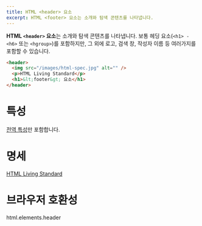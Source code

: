 ```yaml
---
title: HTML <header> 요소
excerpt: HTML <footer> 요소는 소개와 탐색 콘텐츠를 나타냅니다.
---
```


**HTML `<header>` 요소**는 소개와 탐색 콘텐츠를 나타냅니다. 보통 헤딩 요소(`<h1> - <h6>` 또는 `<hgroup>`)를 포함하지만, 그 외에 로고, 검색 창, 작성자 이름 등 여러가지를 포함할 수 있습니다.

```html
<header>
  <img src="/images/html-spec.jpg" alt="" />
  <p>HTML Living Standard</p>
  <h1>&lt;footer&gt; 요소</h1>
</header>
```

# 특성

[전역 특성](https://developer.mozilla.org/ko/docs/Web/HTML/Global_attributes)만 포함합니다.

# 명세

[HTML Living Standard](https://html.spec.whatwg.org/multipage/sections.html#the-header-element)

# 브라우저 호환성

<BrowserCompat>html.elements.header</BrowserCompat>
